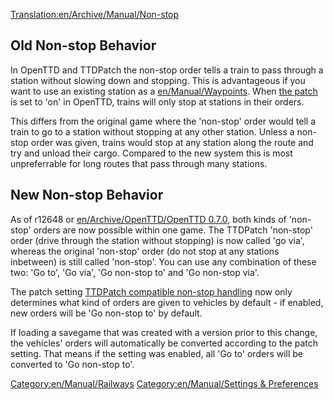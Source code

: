 [[Translation:en/Archive/Manual/Non-stop]]
[[Category:en/Manual/Railways]]
[[Category:en/Manual/Settings & Preferences]]
==Old Non-stop Behavior==
In OpenTTD and TTDPatch the non-stop order tells a train to pass through a station without slowing down and stopping. This is advantageous if you want to use an existing station as a [[en/Manual/Waypoints]]. When [[en/Archive/Manual/Settings/Configuring patches/Stations#ttdpatch-compatible-non-stop-handling|the patch]] is set to 'on' in OpenTTD, trains will only stop at stations in their orders.

This differs from the original game where the 'non-stop' order would tell a train to go to a station without stopping at any other station. Unless a non-stop order was given, trains would stop at any station along the route and try and unload their cargo. Compared to the new system this is most unpreferrable for long routes that pass through many stations.
{{en/Note|Default Non-Stop handling is the old one, when the train stops at each station. To switch, go to "[[en/Archive/Manual/Settings/Configuring patches/Stations#ttdpatch-compatible-non-stop-handling|configure patches]]" and set the patch "on"}}

==New Non-stop Behavior==
As of r12648 or [[en/Archive/OpenTTD/OpenTTD 0.7.0]], both kinds of 'non-stop' orders are now possible within one game. The TTDPatch 'non-stop' order (drive through the station without stopping) is now called 'go via', whereas the original 'non-stop' order (do not stop at any stations inbetween) is still called 'non-stop'.
You can use any combination of these two: 'Go to', 'Go via', 'Go non-stop to' and 'Go non-stop via'.

The patch setting [[en/Archive/Manual/Settings/Configuring patches/Stations#ttdpatch-compatible-non-stop-handling|TTDPatch compatible non-stop handling]] now only determines what kind of orders are given to vehicles by default - if enabled, new orders will be 'Go non-stop to' by default.

If loading a savegame that was created with a version prior to this change, the vehicles' orders will automatically be converted according to the patch setting. That means if the setting was enabled, all 'Go to' orders will be converted to 'Go non-stop to'.
{{en/Feature|0.7}}